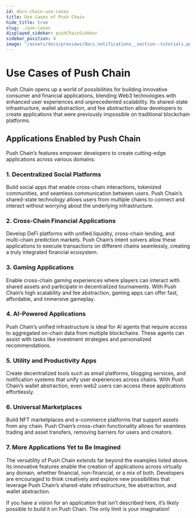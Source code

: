 ```yaml
---
id: docs-chain-use-cases
title: Use Cases of Push Chain
hide_title: true
slug: ./use-cases
displayed_sidebar: pushChainSidebar
sidebar_position: 4
image: "/assets/docs/previews/docs_notifications__section--tutorials.png"
---
```



# Use Cases of Push Chain

Push Chain opens up a world of possibilities for building innovative consumer and financial applications, blending Web3 technologies with enhanced user experiences and unprecedented scalability. Its shared-state infrastructure, wallet abstraction, and fee abstraction allow developers to create applications that were previously impossible on traditional blockchain platforms.

<head>
  <title>Use Cases | Push Chain | Push Documentation</title>
</head>

## Applications Enabled by Push Chain

Push Chain’s features empower developers to create cutting-edge applications across various domains:

### 1. **Decentralized Social Platforms**
Build social apps that enable cross-chain interactions, tokenized communities, and seamless communication between users. Push Chain’s shared-state technology allows users from multiple chains to connect and interact without worrying about the underlying infrastructure.

### 2. **Cross-Chain Financial Applications**
Develop DeFi platforms with unified liquidity, cross-chain lending, and multi-chain prediction markets. Push Chain’s intent solvers allow these applications to execute transactions on different chains seamlessly, creating a truly integrated financial ecosystem.

### 3. **Gaming Applications**
Enable cross-chain gaming experiences where players can interact with shared assets and participate in decentralized tournaments. With Push Chain’s high scalability and fee abstraction, gaming apps can offer fast, affordable, and immersive gameplay.

### 4. **AI-Powered Applications**
Push Chain’s unified infrastructure is ideal for AI agents that require access to aggregated on-chain data from multiple blockchains. These agents can assist with tasks like investment strategies and personalized recommendations.

### 5. **Utility and Productivity Apps**
Create decentralized tools such as email platforms, blogging services, and notification systems that unify user experiences across chains. With Push Chain’s wallet abstraction, even web2 users can access these applications effortlessly.

### 6. **Universal Marketplaces**
Build NFT marketplaces and e-commerce platforms that support assets from any chain. Push Chain’s cross-chain functionality allows for seamless trading and asset transfers, removing barriers for users and creators.

### 7. **More Applications Yet to Be Imagined**

The versatility of Push Chain extends far beyond the examples listed above. Its innovative features enable the creation of applications across virtually any domain, whether financial, non-financial, or a mix of both. Developers are encouraged to think creatively and explore new possibilities that leverage Push Chain’s shared-state infrastructure, fee abstraction, and wallet abstraction.

If you have a vision for an application that isn’t described here, it’s likely possible to build it on Push Chain. The only limit is your imagination!
